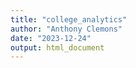 ```yaml
---
title: "college_analytics"
author: "Anthony Clemons"
date: "2023-12-24"
output: html_document
---
```


```r

```

